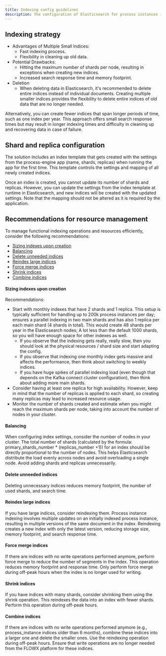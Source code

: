 ```yaml
---
title: Indexing config guidelines
description: The configuration of Elasticsearch for process instances indexing depends on various factors related to the application load, the number of process instances, parallel requests, and indexed keys per process. Although the best approach to sizing and configuring Elasticsearch is through testing and monitoring under load, here are some guidelines to help you get started
---
```


## Indexing strategy

* Advantages of Multiple Small Indices:
    - Fast indexing process.
    - Flexibility in cleaning up old data.
* Potential Drawbacks:
    - Hitting the maximum number of shards per node, resulting in exceptions when creating new indices.
    - Increased search response time and memory footprint.
* Deletion
    - When deleting data in Elasticsearch, it's recommended to delete entire indices instead of individual documents. Creating multiple smaller indices provides the flexibility to delete entire indices of old data that are no longer needed.


Alternatively, you can create fewer indices that span longer periods of time, such as one index per year. This approach offers small search response times but may result in longer indexing times and difficulty in cleaning up and recovering data in case of failure.

<Card title= "What is indexing?" href="../../../docs/platform-overview/frameworks-and-standards/event-driven-architecture-frameworks/intro-to-elasticsearch#indexing" icon ="question">
</Card>


## Shard and replica configuration

The solution includes an index template that gets created with the settings from the process-engine app (name, shards, replicas) when running the app for the first time. This template controls the settings and mapping of all newly created indices.

<Card title="What is sharding?" href="../../../docs/platform-overview/frameworks-and-standards/event-driven-architecture-frameworks/intro-to-elasticsearch#sharding" icon="question">
</Card>

<Card title="Index template" href="./elasticsearch-indexing#elasticsearch-update-index-template" icon ="file">
</Card>

Once an index is created, you cannot update its number of shards and replicas. However, you can update the settings from the index template at runtime in Elasticsearch, and new indices will be created with the updated settings. Note that the mapping should not be altered as it is required by the application.

## Recommendations for resource management

To manage functional indexing operations and resources efficiently, consider the following recommendations:

* [Sizing indexes upon creation](#sizing-indexes-upon-creation)
* [Balancing](#balancing)
* [Delete unneeded indices](#delete-unneeded-indices)
* [Reindex large indices](#reindex-large-indices)
* [Force merge indices](#force-merge-indices)
* [Shrink indices](#shrink-indices)
* [Combine indices](#combine-indices)


#### Sizing indexes upon creation

Recommendations:

* Start with monthly indexes that have 2 shards and 1 replica. This setup is typically sufficient for handling up to 200k process instances per day; ensures a parallel indexing in two main shards and has also 1 replica per each main shard (4 shards in total). This would create 48 shards per year in the Elasticsearch nodes; A lot less than the default 1000 shards, so you will have enough space for other indexes as well.
    * If you observe that the indexing gets really, really slow, then you should look at the physical resources / shard size and start adapting the config.
    * If you observe that indexing one monthly index gets massive and affects the performance, then think about switching to weekly indices.
    * If you have huge spikes of parallel indexing load (even though that depends on the Kafka connect cluster configuration), then think about adding more main shards.
* Consider having at least one replica for high availability. However, keep in mind that the number of replicas is applied to each shard, so creating many replicas may lead to increased resource usage.
* Monitor the number of shards created and estimate when you might reach the maximum shards per node, taking into account the number of nodes in your cluster.

#### Balancing

When configuring index settings, consider the number of nodes in your cluster. The total number of shards (calculated by the formula: primary_shards_number * (replicas_number +1)) for an index should be directly proportional to the number of nodes. This helps Elasticsearch distribute the load evenly across nodes and avoid overloading a single node. Avoid adding shards and replicas unnecessarily.

#### Delete unneeded indices

Deleting unnecessary indices reduces memory footprint, the number of used shards, and search time.

#### Reindex large indices

If you have large indices, consider reindexing them. Process instance indexing involves multiple updates on an initially indexed process instance, resulting in multiple versions of the same document in the index. Reindexing creates a new index with only the latest version, reducing storage size, memory footprint, and search response time.

#### Force merge indices

If there are indices with no write operations performed anymore, perform force merge to reduce the number of segments in the index. This operation reduces memory footprint and response time. Only perform force merge during off-peak hours when the index is no longer used for writing.

#### Shrink indices

If you have indices with many shards, consider shrinking them using the shrink operation. This reindexes the data into an index with fewer shards. Perform this operation during off-peak hours.

#### Combine indices

If there are indices with no write operations performed anymore (e.g., process_instance indices older than 6 months), combine these indices into a larger one and delete the smaller ones. Use the reindexing operation during off-peak hours. Ensure that write operations are no longer needed from the FLOWX platform for these indices.